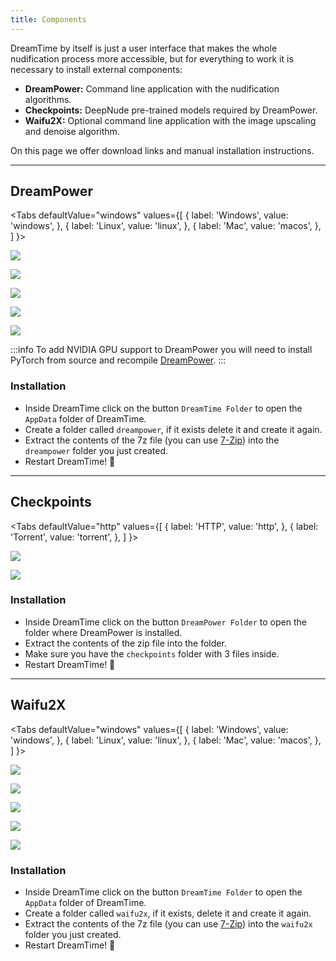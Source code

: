 ```yaml
---
title: Components
---
```



DreamTime by itself is just a user interface that makes the whole nudification process more accessible, but for everything to work it is necessary to install external components:

- **DreamPower:** Command line application with the nudification algorithms.
- **Checkpoints:** DeepNude pre-trained models required by DreamPower.
- **Waifu2X:** Optional command line application with the image upscaling and denoise algorithm.

On this page we offer download links and manual installation instructions.

---

## DreamPower

<Tabs
  defaultValue="windows"
  values={[
    { label: 'Windows', value: 'windows', },
    { label: 'Linux', value: 'linux', },
    { label: 'Mac', value: 'macos', },
  ]
}>
<TabItem value="windows">

[![](https://img.shields.io/badge/v1.2.12-GPU%20and%20CPU-0078D6?logo=windows&logoColor=white&style=for-the-badge)](https://downloads.dreamnet.tech/dreampower/v1.2.12/windows/any)

[![](https://img.shields.io/badge/v1.2.12-CPU%20Only-0078D6?logo=windows&logoColor=white&style=for-the-badge)](https://downloads.dreamnet.tech/dreampower/v1.2.12/windows/cpuonly)

</TabItem>

<TabItem value="linux">

[![](https://img.shields.io/badge/v1.2.12-GPU%20and%20CPU-E95420?logo=linux&logoColor=white&style=for-the-badge)](https://downloads.dreamnet.tech/dreampower/v1.2.12/linux/any)

[![](https://img.shields.io/badge/v1.2.12-CPU%20Only-E95420?logo=linux&logoColor=white&style=for-the-badge)](https://downloads.dreamnet.tech/dreampower/v1.2.12/linux/cpuonly)

</TabItem>

<TabItem value="macos">


[![](https://img.shields.io/badge/v1.2.12-CPU%20Only-999999?logo=Apple&logoColor=white&style=for-the-badge)](https://downloads.dreamnet.tech/dreampower/v1.2.12/macos/cpuonly)

:::info
To add NVIDIA GPU support to DreamPower you will need to install PyTorch from source and recompile [DreamPower](https://github.com/dreamnettech/dreampower).
:::

</TabItem>

</Tabs>

### Installation

- Inside DreamTime click on the button `DreamTime Folder` to open the `AppData` folder of DreamTime.
- Create a folder called `dreampower`, if it exists delete it and create it again.
- Extract the contents of the 7z file (you can use [7-Zip](https://www.7-zip.org/)) into the `dreampower` folder you just created.
- Restart DreamTime! 🥳

---

## Checkpoints

<Tabs
  defaultValue="http"
  values={[
    { label: 'HTTP', value: 'http', },
    { label: 'Torrent', value: 'torrent', },
  ]
}>

<TabItem value="http">

[![](https://img.shields.io/badge/v0.0.1-http-E95420?style=for-the-badge)](https://downloads.dreamnet.tech/checkpoints/v0.0.1)

</TabItem>

<TabItem value="torrent">

[![](https://img.shields.io/badge/v0.0.1-torrent-E95420?style=for-the-badge)](https://link.dreamnet.tech/ipfs/QmWgk943L8XqL86pT17WENaAuwtrSKqZQ23MhZSFAquyyi?filename=v0.0.1.torrent)

</TabItem>

</Tabs>

### Installation

- Inside DreamTime click on the button `DreamPower Folder` to open the folder where DreamPower is installed.
- Extract the contents of the zip file into the folder.
- Make sure you have the `checkpoints` folder with 3 files inside.
- Restart DreamTime! 🥳

---

## Waifu2X

<Tabs
  defaultValue="windows"
  values={[
    { label: 'Windows', value: 'windows', },
    { label: 'Linux', value: 'linux', },
    { label: 'Mac', value: 'macos', },
  ]
}>
<TabItem value="windows">

[![](https://img.shields.io/badge/v0.1.0-GPU%20and%20CPU-0078D6?logo=windows&logoColor=white&style=for-the-badge)](https://downloads.dreamnet.tech/waifu/v0.1.0/windows/any)

[![](https://img.shields.io/badge/v0.1.0-CPU%20Only-0078D6?logo=windows&logoColor=white&style=for-the-badge)](https://downloads.dreamnet.tech/waifu/v0.1.0/windows/cpuonly)

</TabItem>

<TabItem value="linux">

[![](https://img.shields.io/badge/v0.1.0-GPU%20and%20CPU-E95420?logo=linux&logoColor=white&style=for-the-badge)](https://downloads.dreamnet.tech/waifu/v0.1.0/linux/any)

[![](https://img.shields.io/badge/v0.1.0-CPU%20Only-E95420?logo=linux&logoColor=white&style=for-the-badge)](https://downloads.dreamnet.tech/waifu/v0.1.0/linux/cpuonly)

</TabItem>

<TabItem value="macos">


[![](https://img.shields.io/badge/v0.1.0-CPU%20Only-999999?logo=Apple&logoColor=white&style=for-the-badge)](https://downloads.dreamnet.tech/waifu/v0.1.0/macos/cpuonly)

</TabItem>

</Tabs>

### Installation

- Inside DreamTime click on the button `DreamTime Folder` to open the `AppData` folder of DreamTime.
- Create a folder called `waifu2x`, if it exists, delete it and create it again.
- Extract the contents of the 7z file (you can use [7-Zip](https://www.7-zip.org/)) into the `waifu2x` folder you just created.
- Restart DreamTime! 🥳
